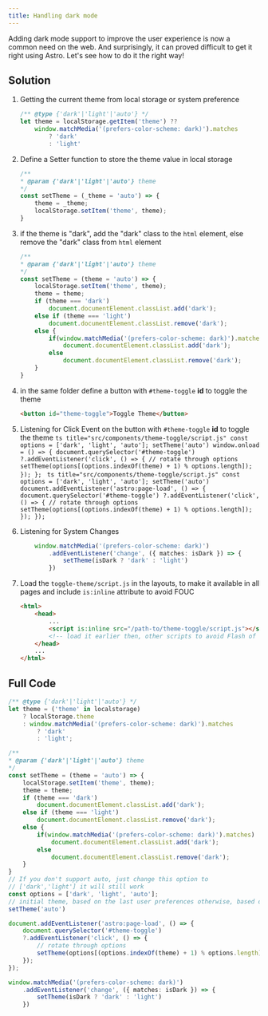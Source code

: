 ```yaml
---
title: Handling dark mode
---
```



Adding dark mode support to improve the user experience is now a common need on the web. And surprisingly, it can proved difficult to get it right using Astro. Let's see how to do it the right way!

## Solution

<Steps>

1. Getting the current theme from local storage or system preference

    ```ts title="src/components/theme-toggle/script.js"
    /** @type {'dark'|'light'|'auto'} */
    let theme = localStorage.getItem('theme') ??
        window.matchMedia('(prefers-color-scheme: dark)').matches 
            ? 'dark' 
            : 'light'
    ```

2. Define a Setter function to store the theme value in local storage

    ```ts title="src/components/theme-toggle/script.js"
    /**
    * @param {'dark'|'light'|'auto'} theme
    */
    const setTheme = (_theme = 'auto') => {
        theme = _theme;
        localStorage.setItem('theme', theme);
    }
    ```

3. if the theme is "dark", add the "dark" class to the `html` element, else remove the "dark" class from `html` element

    ```ts title="src/components/theme-toggle/script.js"
    /**
    * @param {'dark'|'light'|'auto'} theme
    */
    const setTheme = (theme = 'auto') => {
        localStorage.setItem('theme', theme);
        theme = theme;
        if (theme === 'dark') 
            document.documentElement.classList.add('dark');
        else if (theme === 'light')
            document.documentElement.classList.remove('dark');
        else {
            if(window.matchMedia('(prefers-color-scheme: dark)').matches)
                document.documentElement.classList.add('dark');
            else 
                document.documentElement.classList.remove('dark');
        }
    }
    ```

4. in the same folder define a button with `#theme-toggle` **id** to toggle the theme

    ```html title="src/components/theme-toggle/index.astro"
    <button id="theme-toggle">Toggle Theme</button>
    ```

5. Listening for Click Event on the button with `#theme-toggle` **id** to toggle the theme
    <Tabs>
        <TabItem label="MPA">
            ```ts title="src/components/theme-toggle/script.js"
            const options = ['dark', 'light', 'auto'];
            setTheme('auto')
            window.onload = () => {
                document.querySelector('#theme-toggle')
                    ?.addEventListener('click', () => {
                    // rotate through options
                    setTheme(options[(options.indexOf(theme) + 1) % options.length]);
                });
            };
            ```
        </TabItem>
        <TabItem label="VT">
            ```ts title="src/components/theme-toggle/script.js"
            const options = ['dark', 'light', 'auto'];
            setTheme('auto')
            document.addEventListener('astro:page-load', () => {
                document.querySelector('#theme-toggle')
                    ?.addEventListener('click', () => {
                    // rotate through options
                    setTheme(options[(options.indexOf(theme) + 1) % options.length]);
                });
            });
            ```
        </TabItem>
    </Tabs>

6. Listening for System Changes    

    ```ts
        window.matchMedia('(prefers-color-scheme: dark)')
            .addEventListener('change', ({ matches: isDark }) => {
                setTheme(isDark ? 'dark' : 'light')
            })
    ```

7. Load the `toggle-theme/script.js` in the layouts, to make it available in all pages and include `is:inline` attribute to avoid FOUC

    ```html title="src/layouts/layout.astro"
    <html>
        <head>
            ...
            <script is:inline src="/path-to/theme-toggle/script.js"></script>
            <!-- load it earlier then, other scripts to avoid Flash of Content -->
        </head>
        ...
    </html>
    ```
</Steps>

## Full Code

```ts title="src/components/theme-toggle/script.js"
/** @type {'dark'|'light'|'auto'} */
let theme = ('theme' in localstorage) 
    ? localStorage.theme 
    : window.matchMedia('(prefers-color-scheme: dark)').matches 
        ? 'dark' 
        : 'light';

/**
* @param {'dark'|'light'|'auto'} theme
*/
const setTheme = (theme = 'auto') => {
    localStorage.setItem('theme', theme);
    theme = theme;
    if (theme === 'dark') 
        document.documentElement.classList.add('dark');
    else if (theme === 'light')
        document.documentElement.classList.remove('dark');
    else {
        if(window.matchMedia('(prefers-color-scheme: dark)').matches)
            document.documentElement.classList.add('dark');
        else 
            document.documentElement.classList.remove('dark');
    }
}
// If you don't support auto, just change this option to
// ['dark','light'] it will still work
const options = ['dark', 'light', 'auto'];
// initial theme, based on the last user preferences otherwise, based on system
setTheme('auto')

document.addEventListener('astro:page-load', () => {
    document.querySelector('#theme-toggle')
    ?.addEventListener('click', () => {
        // rotate through options
        setTheme(options[(options.indexOf(theme) + 1) % options.length]);
    });
});

window.matchMedia('(prefers-color-scheme: dark)')
    .addEventListener('change', ({ matches: isDark }) => {
        setTheme(isDark ? 'dark' : 'light')
    })
```